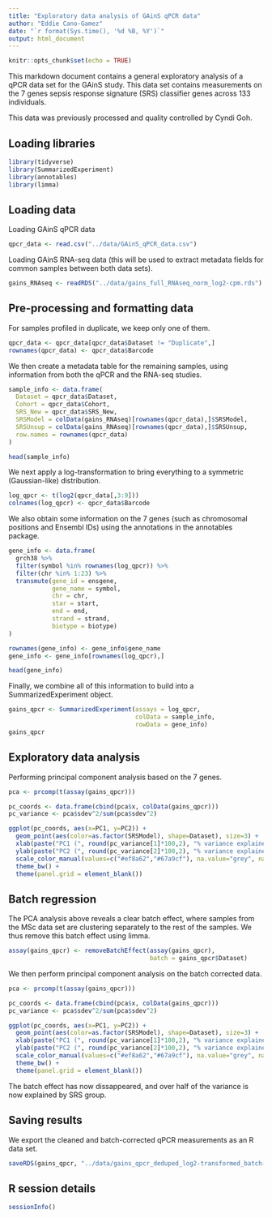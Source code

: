 ```yaml
---
title: "Exploratory data analysis of GAinS qPCR data"
author: "Eddie Cano-Gamez"
date: "`r format(Sys.time(), '%d %B, %Y')`"
output: html_document
---
```


```r
knitr::opts_chunk$set(echo = TRUE)
```

This markdown document contains a general exploratory analysis of a qPCR data set for the GAinS study. This data set contains measurements on the 7 genes sepsis response signature (SRS) classifier genes across 133 individuals. 

This data was previously processed and quality controlled by Cyndi Goh. 

## Loading libraries
```r
library(tidyverse)
library(SummarizedExperiment)
library(annotables)
library(limma)
```

## Loading data
Loading GAinS qPCR data
```r
qpcr_data <- read.csv("../data/GAinS_qPCR_data.csv")
```

Loading GAinS RNA-seq data (this will be used to extract metadata fields for common samples between both data sets).
```r
gains_RNAseq <- readRDS("../data/gains_full_RNAseq_norm_log2-cpm.rds")
```

## Pre-processing and formatting data
For samples profiled in duplicate, we keep only one of them.
```r
qpcr_data <- qpcr_data[qpcr_data$Dataset != "Duplicate",]
rownames(qpcr_data) <- qpcr_data$Barcode
```

We then create a metadata table for the remaining samples, using information from both the qPCR and the RNA-seq studies.
```r
sample_info <- data.frame(
  Dataset = qpcr_data$Dataset,
  Cohort = qpcr_data$Cohort,
  SRS_New = qpcr_data$SRS_New,
  SRSModel = colData(gains_RNAseq)[rownames(qpcr_data),]$SRSModel,
  SRSUnsup = colData(gains_RNAseq)[rownames(qpcr_data),]$SRSUnsup, 
  row.names = rownames(qpcr_data)
)

head(sample_info)
```

We next apply a log-transformation to bring everything to a symmetric (Gaussian-like) distribution.
```r
log_qpcr <- t(log2(qpcr_data[,3:9]))
colnames(log_qpcr) <- qpcr_data$Barcode
```

We also obtain some information on the 7 genes (such as chromosomal positions and Ensembl IDs) using the annotations in the annotables package.
```r
gene_info <- data.frame(
  grch38 %>% 
  filter(symbol %in% rownames(log_qpcr)) %>%
  filter(chr %in% 1:23) %>%
  transmute(gene_id = ensgene,
            gene_name = symbol,
            chr = chr,
            star = start,
            end = end,
            strand = strand,
            biotype = biotype)
)

rownames(gene_info) <- gene_info$gene_name
gene_info <- gene_info[rownames(log_qpcr),]

head(gene_info)
```

Finally, we combine all of this information to build into a SummarizedExperiment object.
```r
gains_qpcr <- SummarizedExperiment(assays = log_qpcr,
                                   colData = sample_info,
                                   rowData = gene_info)
gains_qpcr
```

## Exploratory data analysis
Performing principal component analysis based on the 7 genes.
```r
pca <- prcomp(t(assay(gains_qpcr)))

pc_coords <- data.frame(cbind(pca$x, colData(gains_qpcr)))
pc_variance <- pca$sdev^2/sum(pca$sdev^2)
```

```r
ggplot(pc_coords, aes(x=PC1, y=PC2)) + 
  geom_point(aes(color=as.factor(SRSModel), shape=Dataset), size=3) +
  xlab(paste("PC1 (", round(pc_variance[1]*100,2), "% variance explained)")) +
  ylab(paste("PC2 (", round(pc_variance[2]*100,2), "% variance explained)")) +
  scale_color_manual(values=c("#ef8a62","#67a9cf"), na.value="grey", name="Endotype", labels=c("SRS1","SRS2")) +
  theme_bw() +
  theme(panel.grid = element_blank())
```

## Batch regression
The PCA analysis above reveals a clear batch effect, where samples from the MSc data set are clustering separately to the rest of the samples. We thus remove this batch effect using limma.

```r
assay(gains_qpcr) <- removeBatchEffect(assay(gains_qpcr), 
                                       batch = gains_qpcr$Dataset)
```

We then perform principal component analysis on the batch corrected data.
```r
pca <- prcomp(t(assay(gains_qpcr)))

pc_coords <- data.frame(cbind(pca$x, colData(gains_qpcr)))
pc_variance <- pca$sdev^2/sum(pca$sdev^2)
```

```r
ggplot(pc_coords, aes(x=PC1, y=PC2)) + 
  geom_point(aes(color=as.factor(SRSModel), shape=Dataset), size=3) +
  xlab(paste("PC1 (", round(pc_variance[1]*100,2), "% variance explained)")) +
  ylab(paste("PC2 (", round(pc_variance[2]*100,2), "% variance explained)")) +
  scale_color_manual(values=c("#ef8a62","#67a9cf"), na.value="grey", name="Endotype", labels=c("SRS1","SRS2")) +
  theme_bw() +
  theme(panel.grid = element_blank())
```

The batch effect has now dissappeared, and over half of the variance is now explained by SRS group. 

## Saving results
We export the cleaned and batch-corrected qPCR measurements as an R data set.
```r
saveRDS(gains_qpcr, "../data/gains_qpcr_deduped_log2-transformed_batch-corrected.rds")
```

## R session details
```r
sessionInfo()
```

